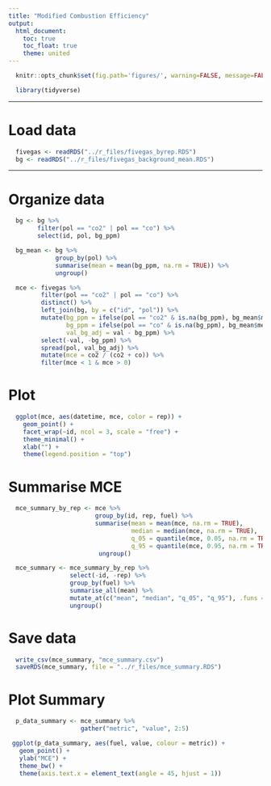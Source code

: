 ```yaml
---
title: "Modified Combustion Efficiency"
output:
  html_document:
    toc: true
    toc_float: true
    theme: united
---
```


```r
  knitr::opts_chunk$set(fig.path='figures/', warning=FALSE, message=FALSE)
```



```r
  library(tidyverse)
```

---

# Load data

```r
  fivegas <- readRDS("../r_files/fivegas_byrep.RDS")
  bg <- readRDS("../r_files/fivegas_background_mean.RDS")
```

---

# Organize data

```r
  bg <- bg %>%
        filter(pol == "co2" | pol == "co") %>%
        select(id, pol, bg_ppm)

  bg_mean <- bg %>%
             group_by(pol) %>%
             summarise(mean = mean(bg_ppm, na.rm = TRUE)) %>%
             ungroup()

  mce <- fivegas %>%
         filter(pol == "co2" | pol == "co") %>%
         distinct() %>%
         left_join(bg, by = c("id", "pol")) %>%
         mutate(bg_ppm = ifelse(pol == "co2" & is.na(bg_ppm), bg_mean$mean[2], bg_ppm),
                bg_ppm = ifelse(pol == "co" & is.na(bg_ppm), bg_mean$mean[1], bg_ppm),
                val_bg_adj = val - bg_ppm) %>%
         select(-val, -bg_ppm) %>%
         spread(pol, val_bg_adj) %>%
         mutate(mce = co2 / (co2 + co)) %>%
         filter(mce < 1 & mce > 0)
```

# Plot

```r
  ggplot(mce, aes(datetime, mce, color = rep)) + 
    geom_point() +
    facet_wrap(~id, ncol = 3, scale = "free") +
    theme_minimal() +
    xlab("") +
    theme(legend.position = "top")
```


# Summarise MCE

```r
  mce_summary_by_rep <- mce %>%
                        group_by(id, rep, fuel) %>%
                        summarise(mean = mean(mce, na.rm = TRUE),
                                  median = median(mce, na.rm = TRUE),
                                  q_05 = quantile(mce, 0.05, na.rm = TRUE),
                                  q_95 = quantile(mce, 0.95, na.rm = TRUE)) %>%
                         ungroup()

  mce_summary <- mce_summary_by_rep %>%
                 select(-id, -rep) %>%
                 group_by(fuel) %>%
                 summarise_all(mean) %>%
                 mutate_at(c("mean", "median", "q_05", "q_95"), .funs = funs(round(. * 100, 0))) %>%
                 ungroup()
```

# Save data

```r
  write_csv(mce_summary, "mce_summary.csv")
  saveRDS(mce_summary, file = "../r_files/mce_summary.RDS")
```



# Plot Summary

```r
  p_data_summary <- mce_summary %>%
                    gather("metric", "value", 2:5)

 ggplot(p_data_summary, aes(fuel, value, colour = metric)) +
   geom_point() +
   ylab("MCE") +
   theme_bw() +
   theme(axis.text.x = element_text(angle = 45, hjust = 1))
   
```

